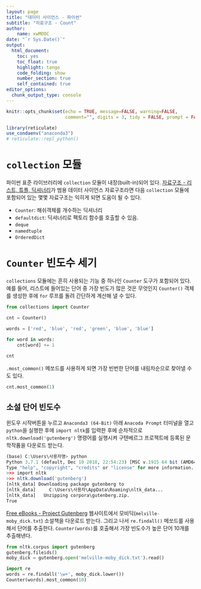 ```yaml
---
layout: page
title: "데이터 사이언스 - 파이썬"
subtitle: "자료구조 - Count"
author:
    name: xwMOOC
date: "`r Sys.Date()`"
output:
  html_document: 
    toc: yes
    toc_float: true
    highlight: tango
    code_folding: show
    number_section: true
    self_contained: true
editor_options: 
  chunk_output_type: console
---
```


```r
knitr::opts_chunk$set(echo = TRUE, message=FALSE, warning=FALSE,
                      comment="", digits = 3, tidy = FALSE, prompt = FALSE, fig.align = 'center')

library(reticulate)
use_condaenv("anaconda3")
# reticulate::repl_python()
```

# `collection` 모듈 {#python-counter-collection}

파이썬 표준 라이브러리에 `collection` 모듈이 내장(built-in)되어 있다.
[자료구조 - 리스트, 튜플, 딕셔너리](sw4ds-python-data-structure.html)가 범용 데이터 사이언스 자료구조라면 다음 `collection` 모듈에 포함되어 있는 몇몇 자료구조는 익히게 되면 도움이 될 수 있다.

- `Counter`: 해쉬객체를 개수하는 딕셔너리
- `defaultdict`: 딕셔너리로 팩토리 함수를 호출할 수 있음.
- `deque`
- `namedtuple`
- `OrderedDict`

# `Counter` 빈도수 세기 {#python-counter}

`collections` 모듈에는 흔히 사용되는 기능 중 하나인 `Counter` 도구가 포함되어 있다.
예를 들어, 리스트에 들어있는 단어 중 가장 빈도가 많은 것은 무엇인지 
`Counter()` 객체를 생성한 후에 `for` 루프를 돌려 간단하게 계산해 낼 수 있다.

```python
from collections import Counter

cnt = Counter()

words = ['red', 'blue', 'red', 'green', 'blue', 'blue']

for word in words:
    cnt[word] += 1
    
cnt
```

`.most_common()` 메쏘드를 사용하게 되면 가장 빈번한 단어를 내림차순으로 찾아낼 수도 있다.

```python
cnt.most_common(1)
```

## 소설 단어 빈도수 {#python-counter-novel}

윈도우 시작버튼을 누르고 `Anaconda3 (64-Bit)` 아래 `Anacoda Prompt` 터미널을 열고 `python`을 실행한 후에 `import nltk`를 입력한 후에 순차적으로 `nltk.download('gutenberg')` 명령어를 실행시켜 구텐베르그 프로젝트에 등록된 문학작품을 다운로드 받는다.

```r
(base) C:\Users\사용자명> python
Python 3.7.1 (default, Dec 10 2018, 22:54:23) [MSC v.1915 64 bit (AMD64)] :: Anaconda, Inc. on win32
Type "help", "copyright", "credits" or "license" for more information.
>>> import nltk
>>> nltk.download('gutenberg')
[nltk_data] Downloading package gutenberg to
[nltk_data]     C:\Users\사용자\AppData\Roaming\nltk_data...
[nltk_data]   Unzipping corpora\gutenberg.zip.
True
```

[Free eBooks - Project Gutenberg](http://www.gutenberg.org/) 웹사이트에서 모비딕(`melville-moby_dick.txt`) 소설책을 다운로드 받는다.
그리고 나서 `re.findall()` 메쏘드를 사용해서 단어를 추출한다.
`Counter(words)`를 호출해서 가장 빈도수가 높은 단어 10개를 추출해낸다.

```python
from nltk.corpus import gutenberg
gutenberg.fileids()
moby_dick = gutenberg.open('melville-moby_dick.txt').read()

import re
words = re.findall('\w+', moby_dick.lower())
Counter(words).most_common(10)
```

